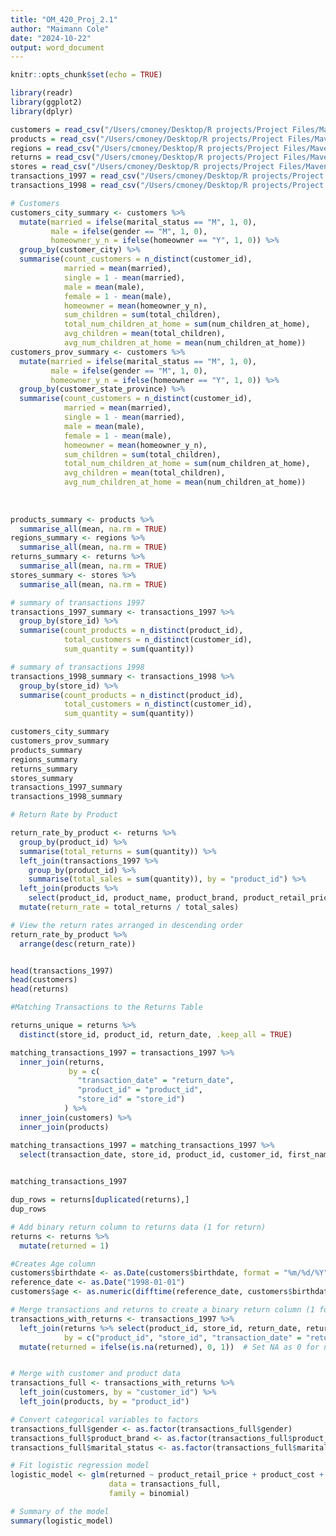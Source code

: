 ```yaml
---
title: "OM_420_Proj_2.1"
author: "Maimann Cole"
date: "2024-10-22"
output: word_document
---
```


```r
knitr::opts_chunk$set(echo = TRUE)
```

```r

library(readr)
library(ggplot2)
library(dplyr)
```

```r
customers = read_csv("/Users/cmoney/Desktop/R projects/Project Files/MavenMarket_Customers.csv")
products = read_csv("/Users/cmoney/Desktop/R projects/Project Files/MavenMarket_Products.csv")
regions = read_csv("/Users/cmoney/Desktop/R projects/Project Files/MavenMarket_Regions.csv")
returns = read_csv("/Users/cmoney/Desktop/R projects/Project Files/MavenMarket_Returns_1997-1998.csv")
stores = read_csv("/Users/cmoney/Desktop/R projects/Project Files/MavenMarket_Stores.csv")
transactions_1997 = read_csv("/Users/cmoney/Desktop/R projects/Project Files/MavenMarket_Transactions_1997.csv")
transactions_1998 = read_csv("/Users/cmoney/Desktop/R projects/Project Files/MavenMarket_Transactions_1998.csv")
```


```r
# Customers
customers_city_summary <- customers %>% 
  mutate(married = ifelse(marital_status == "M", 1, 0),
         male = ifelse(gender == "M", 1, 0), 
         homeowner_y_n = ifelse(homeowner == "Y", 1, 0)) %>%
  group_by(customer_city) %>%
  summarise(count_customers = n_distinct(customer_id),
            married = mean(married),
            single = 1 - mean(married),
            male = mean(male),
            female = 1 - mean(male), 
            homeowner = mean(homeowner_y_n),
            sum_children = sum(total_children),
            total_num_children_at_home = sum(num_children_at_home),
            avg_children = mean(total_children),
            avg_num_children_at_home = mean(num_children_at_home))
customers_prov_summary <- customers %>% 
  mutate(married = ifelse(marital_status == "M", 1, 0),
         male = ifelse(gender == "M", 1, 0), 
         homeowner_y_n = ifelse(homeowner == "Y", 1, 0)) %>%
  group_by(customer_state_province) %>%
  summarise(count_customers = n_distinct(customer_id),
            married = mean(married),
            single = 1 - mean(married),
            male = mean(male),
            female = 1 - mean(male), 
            homeowner = mean(homeowner_y_n),
            sum_children = sum(total_children),
            total_num_children_at_home = sum(num_children_at_home),
            avg_children = mean(total_children),
            avg_num_children_at_home = mean(num_children_at_home))
            
  
  
products_summary <- products %>% 
  summarise_all(mean, na.rm = TRUE)
regions_summary <- regions %>%
  summarise_all(mean, na.rm = TRUE)
returns_summary <- returns %>%
  summarise_all(mean, na.rm = TRUE)
stores_summary <- stores %>%
  summarise_all(mean, na.rm = TRUE)

# summary of transactions 1997
transactions_1997_summary <- transactions_1997 %>%
  group_by(store_id) %>%
  summarise(count_products = n_distinct(product_id),
            total_customers = n_distinct(customer_id),
            sum_quantity = sum(quantity))

# summary of transactions 1998
transactions_1998_summary <- transactions_1998 %>%
  group_by(store_id) %>%
  summarise(count_products = n_distinct(product_id),
            total_customers = n_distinct(customer_id),
            sum_quantity = sum(quantity))

customers_city_summary
customers_prov_summary
products_summary
regions_summary
returns_summary
stores_summary
transactions_1997_summary
transactions_1998_summary
```

```r
# Return Rate by Product

return_rate_by_product <- returns %>%
  group_by(product_id) %>%
  summarise(total_returns = sum(quantity)) %>%
  left_join(transactions_1997 %>%
    group_by(product_id) %>%
    summarise(total_sales = sum(quantity)), by = "product_id") %>%
  left_join(products %>% 
    select(product_id, product_name, product_brand, product_retail_price, product_cost), by = "product_id") %>% 
  mutate(return_rate = total_returns / total_sales)

# View the return rates arranged in descending order
return_rate_by_product %>%
  arrange(desc(return_rate))



```

```r

head(transactions_1997)
head(customers)
head(returns)
```
```r

#Matching Transactions to the Returns Table

returns_unique = returns %>%
  distinct(store_id, product_id, return_date, .keep_all = TRUE)

matching_transactions_1997 = transactions_1997 %>%
  inner_join(returns, 
             by = c(
               "transaction_date" = "return_date",
               "product_id" = "product_id",
               "store_id" = "store_id")
            ) %>%
  inner_join(customers) %>%
  inner_join(products)

matching_transactions_1997 = matching_transactions_1997 %>%
  select(transaction_date, store_id, product_id, customer_id, first_name, last_name, product_name, product_brand)

  
matching_transactions_1997

```
```r
dup_rows = returns[duplicated(returns),]
dup_rows
```


```r
# Add binary return column to returns data (1 for return)
returns <- returns %>%
  mutate(returned = 1)

#Creates Age column
customers$birthdate <- as.Date(customers$birthdate, format = "%m/%d/%Y")
reference_date <- as.Date("1998-01-01")
customers$age <- as.numeric(difftime(reference_date, customers$birthdate, units = "days")) %/% 365

# Merge transactions and returns to create a binary return column (1 for return, 0 for non-return)
transactions_with_returns <- transactions_1997 %>%
  left_join(returns %>% select(product_id, store_id, return_date, returned), 
            by = c("product_id", "store_id", "transaction_date" = "return_date")) %>%
  mutate(returned = ifelse(is.na(returned), 0, 1))  # Set NA as 0 for non-returns


# Merge with customer and product data
transactions_full <- transactions_with_returns %>%
  left_join(customers, by = "customer_id") %>%
  left_join(products, by = "product_id")

# Convert categorical variables to factors
transactions_full$gender <- as.factor(transactions_full$gender)
transactions_full$product_brand <- as.factor(transactions_full$product_brand)
transactions_full$marital_status <- as.factor(transactions_full$marital_status)

# Fit logistic regression model
logistic_model <- glm(returned ~ product_retail_price + product_cost + product_brand + age + gender + marital_status, 
                      data = transactions_full, 
                      family = binomial)

# Summary of the model
summary(logistic_model)



```

